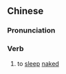==Chinese==
{{zh-forms}}

===Pronunciation===
{{zh-pron
|m=luǒshuì
|c=lo2 seoi6
|cat=v
}}

===Verb===
{{zh-verb}}

# to [[sleep]] [[naked]]